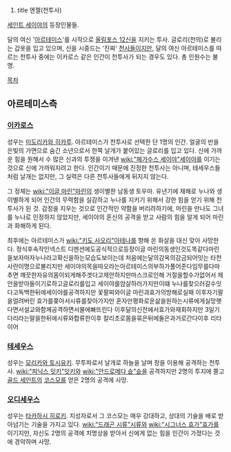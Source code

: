 #title 엔젤(천투사)
[[세인트 세이야]]의 등장인물들.

달의 여신 '[[아르테미스]]'를 시작으로 [[올림포스 12신]]을 지키는 투사. 글로리(천의)로 불리는 갑옷을 입고 있으며, 신을 시중드는 '진짜' [[천사]]들이지만, 달의 여신 아르테미스를 따르는 천투사 중에는 이카로스 같은 인간이 천투사가 되는 경우도 있다. 총 인원수는 불명.

[[목차]]
== 아르테미스측 ==
=== [[이카로스]] ===
성우는 [[미도리카와 히카루]].
아르테미스가 천투사로 선택한 단 1명의 인간. 얼굴의 반을 은빛의 가면으로 숨긴 소년으로서 한쪽 날개가 붙어있는 글로리를 입고 있다. 신에 가까운 힘을 원해서 수 많은 신과의 투쟁을 이겨낸 [[wiki:"페가수스 세이야"세이야]]를 이기는 것으로 신에 가까워지려고 한다. 인간이기 때문에 진정한 천투사는 아니며, 테세우스들처럼 날개는 없지만, 그 실력은 다른 천투사들에게 뒤지지 않는다. 

그 정체는 [[wiki:"이글 마린"마린]]의 생이별한 남동생 토우마. 유년기에 재해로 누나와 생이별하게 되어 인간의 무력함을 실감하고 누나를 지키기 위해서 강한 힘을 얻기 위해 천투사가 된 것. 감정을 지우는 것으로 인간적인 약함을 버리려하기에, 마린을 만나도 그녀를 누나로 인정하지 않았지만, 세이야의 혼신의 공격을 받고 사람의 힘을 알게 되어 마린과 화해하게 된다.

최후에는 아르테미스가 [[wiki:"키도 사오리"아테나]]를 향해 쏜 화살을 대신 맞아 사망한다.
정식후속작인넥스트 디멘션에도공식적으로등장이글 마린의동생인것도똑같다마린을보자마자누나라고확신을하는모습도보이는데 처음에는달의감옥의감금되어잇는 타천사란이명으로불리지만 세이야의목을따오라는아르테미스의부하가풀어준다임무를다마추면 꺠끗한자유의몸이되게해주겟다고제안하지만마스크로인해 거절을할수가없어서 제안을받아들이기로하고글로리를입고 세이야를암살하러가지만이떄 누나를찾으러갈수잇다고독백한뒤에세이야를공격하지만 꽃팔찌와이글 마린과효가의방해로실패 이후자기팔을얼려버린 효가를쫒아서시류를찾아가지만 혼자만평화로운삶을원하는시류에게실망햇다면서설교와함께공격하면서물에빠뜨린다 이후달의신전에서효가와재회하지만 3일기다리라는말을한뒤에시류와합류한이후 칼리초로몸을묶은뒤에둘은과거로간다이후 리타이어

=== [[테세우스]] ===
성우는 [[모리카와 토시유키]].
무투파로서 날개로 하늘을 날며 창을 이용해 공격하는 천투사. [[wiki:"피닉스 잇키"잇키]]와 [[wiki:"안드로메다 슌"슌]]을 공격하지만 2명의 투지에 쫄고 [[골드 세인트]]의 [[코스모]]를 얻은 2명의 공격에 사망.

=== [[오디세우스]] ===
성우는 [[타카하시 히로키]].
지성자로서 그 코스모는 매우 강대하고, 상대의 기술을 배로 받아넘기는 기술을 가지고 있다. [[wiki:"드래곤 시류"시류]]와 [[wiki:"시그너스 효가"효가]]를 이기지만, 자신도 2명의 공격에 치명상을 받아서 신에게 없는 힘을 인간이 가졌다는 것에 경악하며 사망.
